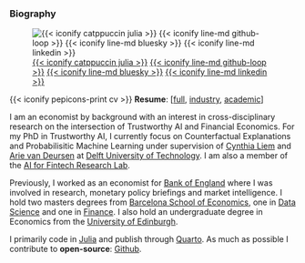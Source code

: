 ### Biography

::: {.column-margin}

::: {.profile-pic}
![[{{< iconify catppuccin julia >}}](https://www.taija.org/) [{{< iconify line-md github-loop >}}](https://github.com/pat-alt) [{{< iconify line-md bluesky >}}](https://bsky.app/profile/patalt.org) [{{< iconify line-md linkedin >}}](https://www.linkedin.com/in/patrick-altmeyer-a2a25494/)](/www/profile.png)

{{< iconify pepicons-print cv >}} **Resume**: [[full](/www/full.qmd){target="_blank"}, [industry](/www/industry.qmd){target="_blank"}, [academic](/www/academic.qmd){target="_blank"}]
:::

:::

I am an economist by background with an interest in cross-disciplinary research on the intersection of Trustworthy AI and Financial Economics. For my PhD in Trustworthy AI, I currently focus on Counterfactual Explanations and Probabilisitic Machine Learning under supervision of [Cynthia Liem](https://www.cynthialiem.com){target="_blank"} and [Arie van Deursen](https://avandeursen.com/){target="_blank"} at [Delft University of Technology](https://tudelft.nl/){target="_blank"}. I am also a member of the [AI for Fintech Research Lab](https://se.ewi.tudelft.nl/ai4fintech/index.html){target="_blank"}.

Previously, I worked as an economist for [Bank of England](https://www.bankofengland.co.uk){target="_blank"} where I was involved in research, monetary policy briefings and market intelligence. I hold two masters degrees from [Barcelona School of Economics](https://bse.eu){target="_blank"}, one in [Data Science](https://bse.eu/study/masters-programs/data-science-methodology){target="_blank"} and one in [Finance](https://bse.eu/study/masters-programs/finance){target="_blank"}. I also hold an undergraduate degree in Economics from the [University of Edinburgh](https://www.ed.ac.uk){target="_blank"}. 

I primarily code in [Julia](https://github.com/JuliaLang/julia){target="_blank"} and publish through [Quarto](https://github.com/quarto-dev){target="_blank"}. As much as possible I contribute to **open-source**: [Github](https://github.com/pat-alt){target="_blank"}.

